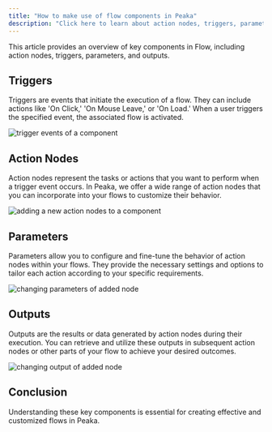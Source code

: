 ```yaml
---
title: "How to make use of flow components in Peaka"
description: "Click here to learn about action nodes, triggers, parameters, and outputs in Flow"
---
```


This article provides an overview of key components in Flow, including action nodes, triggers, parameters, and outputs.

## Triggers

Triggers are events that initiate the execution of a flow. They can include actions like 'On Click,' 'On Mouse Leave,' or 'On Load.' When a user triggers the specified event, the associated flow is activated.

<img
  src="https://cdn.peaka.com/flows/definition-of-flow-components-1.png"
  alt="trigger events of a component"
/>

## Action Nodes

Action nodes represent the tasks or actions that you want to perform when a trigger event occurs. In Peaka, we offer a wide range of action nodes that you can incorporate into your flows to customize their behavior.

<img
  src="https://cdn.peaka.com/flows/definition-of-flow-components-2.png"
  alt="adding a new action nodes to a component"
/>

## Parameters

Parameters allow you to configure and fine-tune the behavior of action nodes within your flows. They provide the necessary settings and options to tailor each action according to your specific requirements.

<img
  src="https://cdn.peaka.com/flows/definition-of-flow-components-3.png"
  alt="changing parameters of added node"
/>

## Outputs

Outputs are the results or data generated by action nodes during their execution. You can retrieve and utilize these outputs in subsequent action nodes or other parts of your flow to achieve your desired outcomes.

<img
  src="https://cdn.peaka.com/flows/definition-of-flow-components-4.png"
  alt="changing output of added node"
/>

## Conclusion

Understanding these key components is essential for creating effective and customized flows in Peaka.
